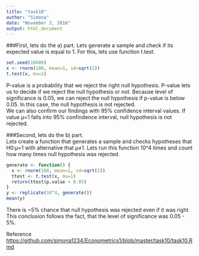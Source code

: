 ```yaml
---
title: "task10"
author: "Simona"
date: "November 3, 2016"
output: html_document
---
```

###First, lets do the a) part.
Lets generate a sample and check if its expected value is equal to 1. For this, lets use function t.test.
```r
set.seed(10000)
x <- rnorm(100, mean=1, sd=sqrt(2))
t.test(x, mu=1)
```
P-value is a probability that we reject the right null hypothesis. P-value lets us to decide if we reject the null hypothesis or not. Because level of significance is 0.05, we can reject the null hypothesis if p-value is below 0.05. In this case, the null hypothesis is not rejected.     
We can also confirm our findings with 95% confidence interval values. If value μ=1 falls into 95% confindence interval, null hypothesis is not rejected.
  
###Second, lets do the b) part.     
Lets create a function that generates a sample and checks hypotheses that H0:μ=1 with alternative that μ≠1. Lets run this function 10^4 times and count how many times null hypothesis was rejected.     
```r
generate <- function() {
  x <- rnorm(100, mean=1, sd=sqrt(2))
  ttest <- t.test(x, mu=1)
  return(ttest$p.value < 0.05)
}
y <- replicate(10^4, generate())
mean(y)
```
There is ~5% chance that null hypothesis was rejected even if it was right. This conclusion follows the fact, that the level of significance was 0.05 - 5%.     
  
Reference <https://github.com/simona1234/Econometrics1/blob/master/task10/task10.Rmd>
